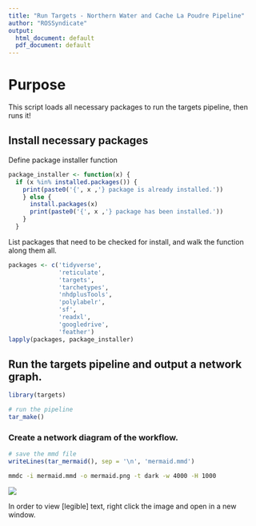```yaml
---
title: "Run Targets - Northern Water and Cache La Poudre Pipeline"
author: "ROSSyndicate"
output:
  html_document: default
  pdf_document: default
---
```


# Purpose

This script loads all necessary packages to run the targets pipeline, then runs it!

## Install necessary packages

Define package installer function

```r
package_installer <- function(x) {
  if (x %in% installed.packages()) {
    print(paste0('{', x ,'} package is already installed.'))
    } else {
      install.packages(x)
      print(paste0('{', x ,'} package has been installed.'))
    }
  }
```

List packages that need to be checked for install, and walk the function along them all.

```r
packages <- c('tidyverse',
              'reticulate',
              'targets',
              'tarchetypes',
              'nhdplusTools',
              'polylabelr',
              'sf',
              'readxl',
              'googledrive',
              'feather')
lapply(packages, package_installer)
```

## Run the targets pipeline and output a network graph.

```r
library(targets)

# run the pipeline
tar_make()

```

### Create a network diagram of the workflow.

```r
# save the mmd file
writeLines(tar_mermaid(), sep = '\n', 'mermaid.mmd')
```

```zsh
mmdc -i mermaid.mmd -o mermaid.png -t dark -w 4000 -H 1000
```

![](mermaid.png)

In order to view [legible] text, right click the image and open in a new window.
